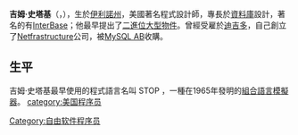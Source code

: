 {{BLP unsourced|time=2010-11-19T09:49:49+00:00}}
'''吉姆·史塔基'''（{{lang|en|Jim Starkey}}，{{bd|1949年|1月6日|||catIdx=Starkey, Jim}}），生於[[伊利諾州|伊利諾州]]，美國著名程式設計師，專長於[[資料庫|資料庫]]設計，著名的有[[InterBase|InterBase]]；他最早提出了[[二進位大型物件|二進位大型物件]]。曾經受雇於[[迪吉多|迪吉多]]，自己創立了[[Netfrastructure|Netfrastructure]]公司，被[[MySQL_AB|MySQL AB]]收購。
==生平==
吉姆·史塔基最早使用的程式語言名叫 STOP ，一種在1965年發明的[[組合語言|組合語言]][[模擬器|模擬器]]。
{{DEFAULTSORT:Starkey, Jim}}
[[category:美国程序员|category:美国程序员]]
[[Category:自由软件程序员|Category:自由软件程序员]]